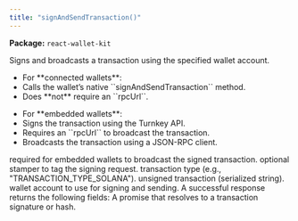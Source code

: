 ```yaml
---
title: "signAndSendTransaction()"
---
```



<p><strong>Package:</strong> <code>react-wallet-kit</code></p>

<H3Bordered text="Overview" />

Signs and broadcasts a transaction using the specified wallet account.

<ul>
  <li>For **connected wallets**:</li>
  <li>Calls the wallet’s native ``signAndSendTransaction`` method.</li>
  <li>Does **not** require an ``rpcUrl``.</li>
</ul>

<ul>
  <li>For **embedded wallets**:</li>
  <li>Signs the transaction using the Turnkey API.</li>
  <li>Requires an ``rpcUrl`` to broadcast the transaction.</li>
  <li>Broadcasts the transaction using a JSON-RPC client.</li>
</ul>

<H3Bordered text="Parameters" />

<ParamField body="params" type='object' required={true} path="params" >
  <Expandable title="params details">
    <NestedParam parentKey="params" childKey="rpcUrl" type='string' required={false}>
required for embedded wallets to broadcast the signed transaction.
</NestedParam>
    <NestedParam parentKey="params" childKey="stampWith" type='StamperType' required={false}>
optional stamper to tag the signing request.
</NestedParam>
    <NestedParam parentKey="params" childKey="transactionType" type='v1TransactionType' required={true}>
transaction type (e.g., "TRANSACTION_TYPE_SOLANA").
</NestedParam>
    <NestedParam parentKey="params" childKey="unsignedTransaction" type='string' required={true}>
unsigned transaction (serialized string).
</NestedParam>
    <NestedParam parentKey="params" childKey="walletAccount" type='WalletAccount' required={true}>
wallet account to use for signing and sending.
</NestedParam>
  </Expandable>
</ParamField>

<H3Bordered text="Response" />
A successful response returns the following fields:

<ResponseField name="returns" type="string" required={true}>
  A promise that resolves to a transaction signature or hash.
</ResponseField>
